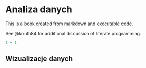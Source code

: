 # Analiza danych

This is a book created from markdown and executable code.

See @knuth84 for additional discussion of literate programming.

```{r}
1 + 1
```

## Wizualizacje danych
